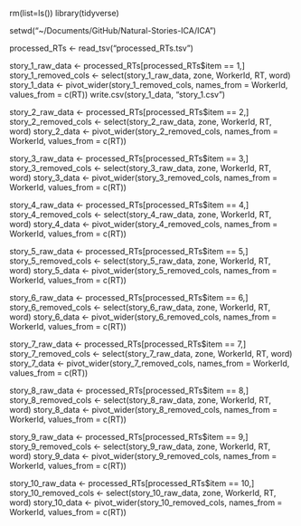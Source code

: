 
rm(list=ls())
library(tidyverse)

setwd("~/Documents/GitHub/Natural-Stories-ICA/ICA")

processed_RTs <- read_tsv("processed_RTs.tsv")

story_1_raw_data <- processed_RTs[processed_RTs$item == 1,]
story_1_removed_cols <- select(story_1_raw_data, zone, WorkerId, RT, word)
story_1_data <- pivot_wider(story_1_removed_cols, names_from = WorkerId, values_from = c(RT))
write.csv(story_1_data, "story_1.csv")

story_2_raw_data <- processed_RTs[processed_RTs$item == 2,]
story_2_removed_cols <- select(story_2_raw_data, zone, WorkerId, RT, word)
story_2_data <- pivot_wider(story_2_removed_cols, names_from = WorkerId, values_from = c(RT))

story_3_raw_data <- processed_RTs[processed_RTs$item == 3,]
story_3_removed_cols <- select(story_3_raw_data, zone, WorkerId, RT, word)
story_3_data <- pivot_wider(story_3_removed_cols, names_from = WorkerId, values_from = c(RT))

story_4_raw_data <- processed_RTs[processed_RTs$item == 4,]
story_4_removed_cols <- select(story_4_raw_data, zone, WorkerId, RT, word)
story_4_data <- pivot_wider(story_4_removed_cols, names_from = WorkerId, values_from = c(RT))

story_5_raw_data <- processed_RTs[processed_RTs$item == 5,]
story_5_removed_cols <- select(story_5_raw_data, zone, WorkerId, RT, word)
story_5_data <- pivot_wider(story_5_removed_cols, names_from = WorkerId, values_from = c(RT))

story_6_raw_data <- processed_RTs[processed_RTs$item == 6,]
story_6_removed_cols <- select(story_6_raw_data, zone, WorkerId, RT, word)
story_6_data <- pivot_wider(story_6_removed_cols, names_from = WorkerId, values_from = c(RT))

story_7_raw_data <- processed_RTs[processed_RTs$item == 7,]
story_7_removed_cols <- select(story_7_raw_data, zone, WorkerId, RT, word)
story_7_data <- pivot_wider(story_7_removed_cols, names_from = WorkerId, values_from = c(RT))

story_8_raw_data <- processed_RTs[processed_RTs$item == 8,]
story_8_removed_cols <- select(story_8_raw_data, zone, WorkerId, RT, word)
story_8_data <- pivot_wider(story_8_removed_cols, names_from = WorkerId, values_from = c(RT))

story_9_raw_data <- processed_RTs[processed_RTs$item == 9,]
story_9_removed_cols <- select(story_9_raw_data, zone, WorkerId, RT, word)
story_9_data <- pivot_wider(story_9_removed_cols, names_from = WorkerId, values_from = c(RT))

story_10_raw_data <- processed_RTs[processed_RTs$item == 10,]
story_10_removed_cols <- select(story_10_raw_data, zone, WorkerId, RT, word)
story_10_data <- pivot_wider(story_10_removed_cols, names_from = WorkerId, values_from = c(RT))